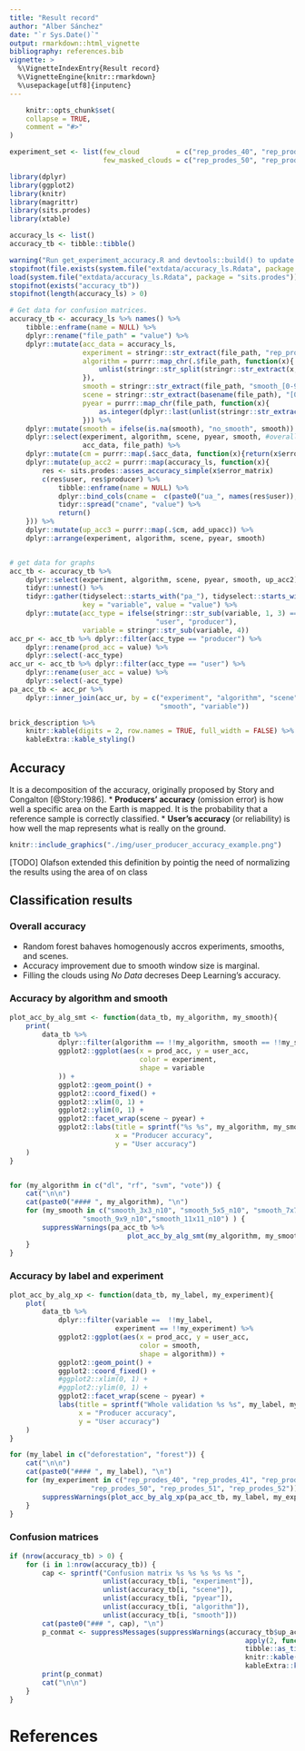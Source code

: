 ```yaml
---
title: "Result record"
author: "Alber Sánchez"
date: "`r Sys.Date()`"
output: rmarkdown::html_vignette
bibliography: references.bib
vignette: >
  %\VignetteIndexEntry{Result record}
  %\VignetteEngine{knitr::rmarkdown}
  %\usepackage[utf8]{inputenc}
---
```


```r
    knitr::opts_chunk$set(
    collapse = TRUE,
    comment = "#>"
)
```


```r

experiment_set <- list(few_cloud         = c("rep_prodes_40", "rep_prodes_41", "rep_prodes_42"), 
                       few_masked_clouds = c("rep_prodes_50", "rep_prodes_51", "rep_prodes_52"))

library(dplyr)
library(ggplot2)
library(knitr)
library(magrittr)
library(sits.prodes)
library(xtable)

accuracy_ls <- list()
accuracy_tb <- tibble::tibble()

warning("Run get_experiment_accuracy.R and devtools::build() to update the data in this package!")
stopifnot(file.exists(system.file("extdata/accuracy_ls.Rdata", package = "sits.prodes")))
load(system.file("extdata/accuracy_ls.Rdata", package = "sits.prodes"))
stopifnot(exists("accuracy_tb"))
stopifnot(length(accuracy_ls) > 0)

# Get data for confusion matrices.
accuracy_tb <- accuracy_ls %>% names() %>% 
    tibble::enframe(name = NULL) %>% 
    dplyr::rename("file_path" = "value") %>% 
    dplyr::mutate(acc_data = accuracy_ls,
                  experiment = stringr::str_extract(file_path, "rep_prodes_[0-9]+"), 
                  algorithm = purrr::map_chr(.$file_path, function(x){
                      unlist(stringr::str_split(stringr::str_extract(x, "results_[a-z]+"), '_'))[2]
                  }), 
                  smooth = stringr::str_extract(file_path, "smooth_[0-9]+x[0-9]+_n[0-9]{2}"), 
                  scene = stringr::str_extract(basename(file_path), "[0-9]{6}"),
                  pyear = purrr::map_chr(file_path, function(x){
                      as.integer(dplyr::last(unlist(stringr::str_extract_all(basename(x), "[0-9]{4}"))))
                  })) %>%
    dplyr::mutate(smooth = ifelse(is.na(smooth), "no_smooth", smooth)) %>% 
    dplyr::select(experiment, algorithm, scene, pyear, smooth, #overall, overall2, up_acc, up_acc2, 
                  acc_data, file_path) %>% 
    dplyr::mutate(cm = purrr::map(.$acc_data, function(x){return(x$error_matrix)})) %>%
    dplyr::mutate(up_acc2 = purrr::map(accuracy_ls, function(x){
        res <- sits.prodes::asses_accuracy_simple(x$error_matrix)
        c(res$user, res$producer) %>%
            tibble::enframe(name = NULL) %>%
            dplyr::bind_cols(cname =  c(paste0("ua_", names(res$user)), paste0("pa_", names(res$producer)))) %>%
            tidyr::spread("cname", "value") %>%
            return()
    })) %>%
    dplyr::mutate(up_acc3 = purrr::map(.$cm, add_upacc)) %>%
    dplyr::arrange(experiment, algorithm, scene, pyear, smooth)


# get data for graphs
acc_tb <- accuracy_tb %>% 
    dplyr::select(experiment, algorithm, scene, pyear, smooth, up_acc2) %>% 
    tidyr::unnest() %>% 
    tidyr::gather(tidyselect::starts_with("pa_"), tidyselect::starts_with("ua_"), 
                  key = "variable", value = "value") %>% 
    dplyr::mutate(acc_type = ifelse(stringr::str_sub(variable, 1, 3) == "ua_", 
                                    "user", "producer"),
                  variable = stringr::str_sub(variable, 4)) 
acc_pr <- acc_tb %>% dplyr::filter(acc_type == "producer") %>% 
    dplyr::rename(prod_acc = value) %>% 
    dplyr::select(-acc_type)
acc_ur <- acc_tb %>% dplyr::filter(acc_type == "user") %>% 
    dplyr::rename(user_acc = value) %>% 
    dplyr::select(-acc_type)
pa_acc_tb <- acc_pr %>% 
    dplyr::inner_join(acc_ur, by = c("experiment", "algorithm", "scene", "pyear", 
                                     "smooth", "variable"))

```




```r
brick_description %>% 
    knitr::kable(digits = 2, row.names = TRUE, full_width = FALSE) %>% 
    kableExtra::kable_styling()
```



## Accuracy

It is a decomposition of the accuracy, originally proposed by Story and Congalton [@Story:1986].
* **Producers' accuracy** (omission error) is how well a specific area on the Earth is mapped. It 
is the probability that a reference sample is correctly classified. 
* **User's accuracy** (or reliability) is how well the map represents what is really on the ground.


```r
knitr::include_graphics("./img/user_producer_accuracy_example.png")
```


[TODO] Olafson extended this definition by pointig the need of normalizing the results using the area of on class


## Classification results

### Overall accuracy

* Random forest bahaves homogenously accros experiments, smooths, and scenes.
* Accuracy improvement due to smooth window size is marginal.
* Filling the clouds using  *No Data* decreses Deep Learning's accuracy.



### Accuracy by algorithm and smooth


```r

plot_acc_by_alg_smt <- function(data_tb, my_algorithm, my_smooth){
    print(
        data_tb %>% 
            dplyr::filter(algorithm == !!my_algorithm, smooth == !!my_smooth) %>% 
            ggplot2::ggplot(aes(x = prod_acc, y = user_acc, 
                                color = experiment, 
                                shape = variable
            )) +
            ggplot2::geom_point() +
            ggplot2::coord_fixed() +
            ggplot2::xlim(0, 1) +
            ggplot2::ylim(0, 1) +
            ggplot2::facet_wrap(scene ~ pyear) + 
            ggplot2::labs(title = sprintf("%s %s", my_algorithm, my_smooth), 
                          x = "Producer accuracy", 
                          y = "User accuracy")
    )
}


for (my_algorithm in c("dl", "rf", "svm", "vote")) {
    cat("\n\n")
    cat(paste0("#### ", my_algorithm), "\n")
    for (my_smooth in c("smooth_3x3_n10", "smooth_5x5_n10", "smooth_7x7_n10", 
                  "smooth_9x9_n10","smooth_11x11_n10") ) {
        suppressWarnings(pa_acc_tb %>% 
                             plot_acc_by_alg_smt(my_algorithm, my_smooth))
    }
}

```


### Accuracy by label and experiment


```r

plot_acc_by_alg_xp <- function(data_tb, my_label, my_experiment){
    plot(
        data_tb %>% 
            dplyr::filter(variable ==  !!my_label, 
                          experiment == !!my_experiment) %>% 
            ggplot2::ggplot(aes(x = prod_acc, y = user_acc, 
                                color = smooth, 
                                shape = algorithm)) +
            ggplot2::geom_point() +
            ggplot2::coord_fixed() +
            #ggplot2::xlim(0, 1) +
            #ggplot2::ylim(0, 1) +
            ggplot2::facet_wrap(scene ~ pyear) +
            labs(title = sprintf("Whole validation %s %s", my_label, my_experiment),
                 x = "Producer accuracy", 
                 y = "User accuracy")
    )
}

for (my_label in c("deforestation", "forest")) {
    cat("\n\n")
    cat(paste0("#### ", my_label), "\n")
    for (my_experiment in c("rep_prodes_40", "rep_prodes_41", "rep_prodes_42", 
                    "rep_prodes_50", "rep_prodes_51", "rep_prodes_52")) {
        suppressWarnings(plot_acc_by_alg_xp(pa_acc_tb, my_label, my_experiment))
    }
}


```





### Confusion matrices


```r

if (nrow(accuracy_tb) > 0) {
    for (i in 1:nrow(accuracy_tb)) {
        cap <- sprintf("Confusion matrix %s %s %s %s %s ", 
                       unlist(accuracy_tb[i, "experiment"]), 
                       unlist(accuracy_tb[i, "scene"]), 
                       unlist(accuracy_tb[i, "pyear"]),
                       unlist(accuracy_tb[i, "algorithm"]),
                       unlist(accuracy_tb[i, "smooth"]))
        cat(paste0("### ", cap), "\n")
        p_conmat <- suppressMessages(suppressWarnings(accuracy_tb$up_acc3[[i]] %>% 
                                                          apply(2, function(x){x/1}) %>% 
                                                          tibble::as_tibble(rownames = NA, caption = cap) %>% 
                                                          knitr::kable(digits = 2, row.names = TRUE, full_width = FALSE) %>% 
                                                          kableExtra::kable_styling()))
        print(p_conmat)
        cat("\n\n")
    }
}

```






# References

